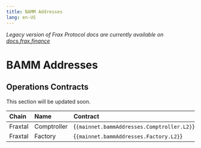```yaml
---
title: BAMM Addresses
lang: en-US
---
```




*Legacy version of Frax Protocol docs are currently available on [docs.frax.finance](https://docs.frax.finance)*
# BAMM Addresses


## Operations Contracts
This section will be updated soon.

| Chain            | Name            | Contract                                               |
| :--------------- | :-------------- | :----------------------------------------------------- |
| Fraxtal          | Comptroller     | {<code>{mainnet.bammAddresses.Comptroller.L2}</code>}  |
| Fraxtal          | Factory         | {<code>{mainnet.bammAddresses.Factory.L2}</code>}      |
